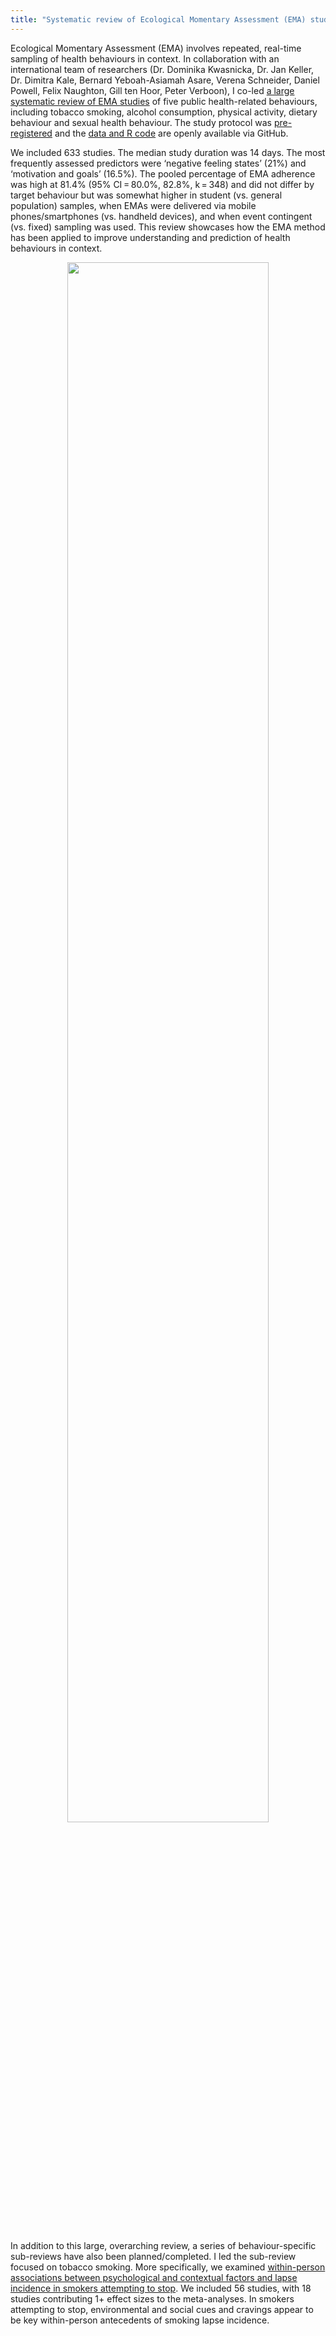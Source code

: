 ```yaml
---
title: "Systematic review of Ecological Momentary Assessment (EMA) studies of five public health-related behaviours"
---
```

Ecological Momentary Assessment (EMA) involves repeated, real-time sampling of health behaviours in context. In collaboration with an international team of researchers (Dr. Dominika Kwasnicka, Dr. Jan Keller, Dr. Dimitra Kale, Bernard Yeboah-Asiamah Asare, Verena Schneider, Daniel Powell, Felix Naughton, Gill ten Hoor, Peter Verboon), I co-led <a href="https://pubmed.ncbi.nlm.nih.gov/35975950/">a large systematic review of EMA studies</a> of five public health-related behaviours, including tobacco smoking, alcohol consumption, physical activity, dietary behaviour and sexual health behaviour. The study protocol was <a href="https://www.crd.york.ac.uk/prospero/display_record.php?ID=CRD42020168314">pre-registered</a> and the <a href="https://github.com/OlgaPerski/EMA_systematic_review">data and R code</a> are openly available via GitHub.

We included 633 studies. The median study duration was 14 days. The most frequently assessed predictors were ‘negative feeling states’ (21%) and ‘motivation and goals’ (16.5%). The pooled percentage of EMA adherence was high at 81.4% (95% CI = 80.0%, 82.8%, k = 348) and did not differ by target behaviour but was somewhat higher in student (vs. general population) samples, when EMAs were delivered via mobile phones/smartphones (vs. handheld devices), and when event contingent (vs. fixed) sampling was used. This review showcases how the EMA method has been applied to improve understanding and prediction of health behaviours in context.

<center>![](ema_review.jpeg){width=80%}</center><br>

In addition to this large, overarching review, a series of behaviour-specific sub-reviews have also been planned/completed. I led the sub-review focused on tobacco smoking. More specifically, we examined <a href="https://psyarxiv.com/au498/">within-person associations between psychological and contextual factors and lapse incidence in smokers attempting to stop</a>. We included 56 studies, with 18 studies contributing 1+ effect sizes to the meta-analyses. In smokers attempting to stop, environmental and social cues and cravings appear to be key within-person antecedents of smoking lapse incidence.
